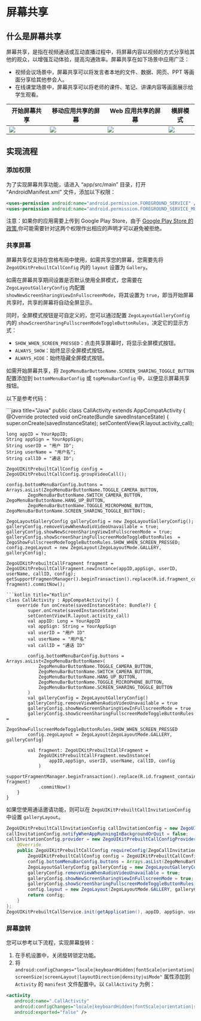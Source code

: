 # 屏幕共享


## 什么是屏幕共享

屏幕共享，是指在视频通话或互动直播过程中，将屏幕内容以视频的方式分享给其他的观众，以增强互动体验，提高沟通效率。屏幕共享在如下场景中应用广泛：
- 视频会议场景中，屏幕共享可以将发言者本地的文件、数据、网页、PPT 等画面分享给其他参会人。
- 在线课堂场景中，屏幕共享可以将老师的课件、笔记、讲课内容等画面展示给学生观看。


| 开始屏幕共享                                                                                                     | 移动应用共享的屏幕                                                                                                 | Web 应用共享的屏幕                                                                                                         | 横屏模式                                                                                            |
| ---------------------------------------------------------------------------------------------------------------------------- | ---------------------------------------------------------------------------------------------------------------------------- | -------------------------------------------------------------------------------------------------------------------------- | -------------------------------------------------------------------------------------------------------------------- |
| <Frame width="256" height="auto" caption=""><img src="https://storage.zego.im/sdk-doc/Pics/UIkit_ScreenShare/conference_watch_screen_share.png" /></Frame> | <Frame width="256" height="auto" caption=""><img src="https://storage.zego.im/sdk-doc/Pics/UIkit_ScreenShare/conference_watch_screen_share.png" /></Frame> | <Frame width="230" height="auto" caption=""><img src="https://storage.zego.im/sdk-doc/Pics/UIkit_ScreenShare/conference_watch_web_screenshare.png" /></Frame> | <Frame width="512" height="auto" caption=""><img src="https://storage.zego.im/sdk-doc/Pics/UIkit_ScreenShare/fullScreenShare.png" /></Frame> |

## 实现流程

### 添加权限
为了实现屏幕共享功能，请进入 “app/src/main” 目录，打开 “AndroidManifest.xml” 文件，添加以下权限：

```xml app/src/main/AndroidManifest.xml
<uses-permission android:name="android.permission.FOREGROUND_SERVICE" />
<uses-permission android:name="android.permission.FOREGROUND_SERVICE_MEDIA_PROJECTION" />
```
注意：如果你的应用需要上传到 Google Play Store，由于 [Google Play Store 的政策](https://support.google.com/googleplay/android-developer/answer/13392821?hl=zh),你可能需要针对这两个权限作出相应的声明才可以避免被拒绝。

### 共享屏幕

屏幕共享仅支持在宫格布局中使用，如需共享您的屏幕，您需要先将 `ZegoUIKitPrebuiltCallConfig` 内的 `layout` 设置为 `Gallery`。

如需在屏幕共享期间设置是否默认使用全屏模式，您需要在 `ZegoLayoutGalleryConfig` 内配置 `showNewScreenSharingViewInFullscreenMode`，将其设置为 `true`，即当开始屏幕共享时，共享的屏幕将自动全屏显示。

同时，全屏模式按钮是可自定义的，您可以通过配置 `ZegoLayoutGalleryConfig` 内的 `showScreenSharingFullscreenModeToggleButtonRules`，决定它的显示方式：
- `SHOW_WHEN_SCREEN_PRESSED`：点击共享屏幕时，将显示全屏模式按钮。
- `ALWAYS_SHOW`：始终显示全屏模式按钮。
- `ALWAYS_HIDE`：始终隐藏全屏模式按钮。

如需开始屏幕共享，将 `ZegoMenuBarButtonName.SCREEN_SHARING_TOGGLE_BUTTON` 配置添加到 `bottomMenuBarConfig` 或 `topMenuBarConfig` 中，以便显示屏幕共享按钮。

以下是参考代码：

<CodeGroup>
```java title="Java"
public class CallActivity extends AppCompatActivity {
  @Override
  protected void onCreate(Bundle savedInstanceState) {
    super.onCreate(savedInstanceState);
    setContentView(R.layout.activity_call);

    long appID = YourAppID;
    String appSign = YourAppSign;
    String userID = "用户 ID";
    String userName = "用户名";
    String callID = "通话 ID";

    ZegoUIKitPrebuiltCallConfig config = ZegoUIKitPrebuiltCallConfig.groupVideoCall();

    config.bottomMenuBarConfig.buttons = Arrays.asList(ZegoMenuBarButtonName.TOGGLE_CAMERA_BUTTON,
            ZegoMenuBarButtonName.SWITCH_CAMERA_BUTTON, ZegoMenuBarButtonName.HANG_UP_BUTTON,
            ZegoMenuBarButtonName.TOGGLE_MICROPHONE_BUTTON, ZegoMenuBarButtonName.SCREEN_SHARING_TOGGLE_BUTTON);

    ZegoLayoutGalleryConfig galleryConfig = new ZegoLayoutGalleryConfig();
    galleryConfig.removeViewWhenAudioVideoUnavailable = true;
    galleryConfig.showNewScreenSharingViewInFullscreenMode = true;
    galleryConfig.showScreenSharingFullscreenModeToggleButtonRules  = ZegoShowFullscreenModeToggleButtonRules.SHOW_WHEN_SCREEN_PRESSED;
    config.zegoLayout = new ZegoLayout(ZegoLayoutMode.GALLERY, galleryConfig);

    ZegoUIKitPrebuiltCallFragment fragment = ZegoUIKitPrebuiltCallFragment.newInstance(appID,appSign, userID, userName, callID, config);
    getSupportFragmentManager().beginTransaction().replace(R.id.fragment_container, fragment).commitNow();
```
```kotlin title="Kotlin"
class CallActivity : AppCompatActivity() {
    override fun onCreate(savedInstanceState: Bundle?) {
        super.onCreate(savedInstanceState)
        setContentView(R.layout.activity_call)
        val appID: Long = YourAppID
        val appSign: String = YourAppSign
        val userID = "用户 ID"
        val userName = "用户名"
        val callID = "通话 ID"

        config.bottomMenuBarConfig.buttons = Arrays.asList<ZegoMenuBarButtonName>(
            ZegoMenuBarButtonName.TOGGLE_CAMERA_BUTTON,
            ZegoMenuBarButtonName.SWITCH_CAMERA_BUTTON,
            ZegoMenuBarButtonName.HANG_UP_BUTTON,
            ZegoMenuBarButtonName.TOGGLE_MICROPHONE_BUTTON,
            ZegoMenuBarButtonName.SCREEN_SHARING_TOGGLE_BUTTON
        )
        val galleryConfig = ZegoLayoutGalleryConfig()
        galleryConfig.removeViewWhenAudioVideoUnavailable = true
        galleryConfig.showNewScreenSharingViewInFullscreenMode = true
        galleryConfig.showScreenSharingFullscreenModeToggleButtonRules =
            ZegoShowFullscreenModeToggleButtonRules.SHOW_WHEN_SCREEN_PRESSED
        config.zegoLayout = ZegoLayout(ZegoLayoutMode.GALLERY, galleryConfig)

        val fragment: ZegoUIKitPrebuiltCallFragment =
            ZegoUIKitPrebuiltCallFragment.newInstance(
                appID,appSign, userID, userName, callID, config
            )
        supportFragmentManager.beginTransaction().replace(R.id.fragment_container, fragment)
            .commitNow()
    }
}
```
</CodeGroup>

如果您使用通话邀请功能，则可以在 `ZegoUIKitPrebuiltCallInvitationConfig` 中设置 `galleryLayout`。

```java
ZegoUIKitPrebuiltCallInvitationConfig callInvitationConfig = new ZegoUIKitPrebuiltCallInvitationConfig();
callInvitationConfig.notifyWhenAppRunningInBackgroundOrQuit = false;
callInvitationConfig.provider = new ZegoUIKitPrebuiltCallConfigProvider() {
    @Override
    public ZegoUIKitPrebuiltCallConfig requireConfig(ZegoCallInvitationData invitationData) {
        ZegoUIKitPrebuiltCallConfig config = ZegoUIKitPrebuiltCallConfig.groupVideoCall();
        config.bottomMenuBarConfig.buttons = Arrays.asList(ZegoMenuBarButtonName.TOGGLE_CAMERA_BUTTON,ZegoMenuBarButtonName.SWITCH_CAMERA_BUTTON, ZegoMenuBarButtonName.HANG_UP_BUTTON,ZegoMenuBarButtonName.TOGGLE_MICROPHONE_BUTTON, ZegoMenuBarButtonName.SCREEN_SHARING_TOGGLE_BUTTON);
        ZegoLayoutGalleryConfig galleryConfig = new ZegoLayoutGalleryConfig();
        galleryConfig.removeViewWhenAudioVideoUnavailable = true;
        galleryConfig.showNewScreenSharingViewInFullscreenMode = true;
        galleryConfig.showScreenSharingFullscreenModeToggleButtonRules = ZegoShowFullscreenModeToggleButtonRules.SHOW_WHEN_SCREEN_PRESSED;
        config.layout = new ZegoLayout(ZegoLayoutMode.GALLERY, galleryConfig);
        return config;
    }
};
ZegoUIKitPrebuiltCallService.init(getApplication(), appID, appSign, userID, userName, callInvitationConfig);
```

### 屏幕旋转

您可以参考以下流程，实现屏幕旋转：

1. 在手机设置中，关闭旋转锁定功能。
2. 将 `android:configChanges="locale|keyboardHidden|fontScale|orientation|screenSize|screenLayout|layoutDirection|density|uiMode"` 属性添加到 `Activity` 的 `manifest` 文件配置中。以 `CallActivity` 为例：

```xml
<activity
   android:name=".CallActivity"
   android:configChanges="locale|keyboardHidden|fontScale|orientation|screenSize|screenLayout|layoutDirection|density|uiMode"
   android:exported="false" />
```
